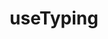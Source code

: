 ---
title: useTyping
tagline: Simulate typing with React hooks.
link: https://www.npmjs.com/package/use-typing
---